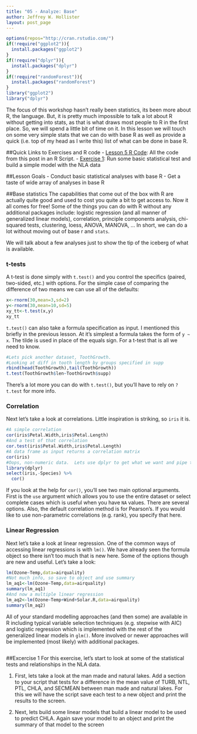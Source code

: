 ```yaml
---
title: "05 - Analyze: Base"
author: Jeffrey W. Hollister
layout: post_page
---
```

```r
options(repos="http://cran.rstudio.com/")
if(!require("ggplot2")){
  install.packages("ggplot2")
}
if(!require("dplyr")){
  install.packages("dplyr")
}
if(!require("randomForest")){
  install.packages("randomForest")
}
library("ggplot2")
library("dplyr")
```

The focus of this workshop hasn't really been statistics, its been more about R, the language.  But, it is pretty much impossible to talk a lot about R without getting into stats, as that is what draws most people to R in the first place.  So, we will spend a little bit of time on it.  In this lesson we will touch on some very simple stats that we can do with base R as well as provide a quick (i.e. top of my head as I write this) list of what can be done in base R.  

##Quick Links to Exercises and R code
- [Lesson 5 R Code](/introR/rmd_posts/2015-01-15-05-Analyze.R): All the code from this post in an R Script.
- [Exercise 1](#exercise-1): Run some basic statistical test and build a simple model with the NLA data

##Lesson Goals
- Conduct basic statistical analyses with base R
- Get a taste of wide array of analyses in base R

##Base statistics
The capabilities that come out of the box with R are actually quite good and used to cost you quite a bit to get access to.  Now it all comes for free!  Some of the things you can do with R without any additional packages include: logistic regression (and all manner of generalized linear models), correlation, principle components analysis, chi-squared tests, clustering, loess, ANOVA, MANOVA, ...  In short, we can do a lot without moving out of base r and `stats`.

We will talk about a few analyses just to show the tip of the iceberg of what is available.

### t-tests
A t-test is done simply with `t.test()` and you control the specifics (paired, two-sided, etc.) with options.  For the simple case of comparing the difference of two means we can use all of the defaults:

```r
x<-rnorm(30,mean=3,sd=2)
y<-rnorm(30,mean=10,sd=5)
xy_tt<-t.test(x,y)
xy_tt
```

`t.test()` can also take a formula specification as input. I mentioned this briefly in the previous lesson.  At it's simplest a formula takes the form of `y ~ x`.  The tilde is used in place of the equals sign.  For a t-test that is all we need to know.  

```r
#Lets pick another dataset, ToothGrowth.
#Looking at diff in tooth length by groups specified in supp
rbind(head(ToothGrowth),tail(ToothGrowth))
t.test(ToothGrowth$len~ToothGrowth$supp)
```
There's a lot more you can do with `t.test()`, but you'll have to rely on `?t.test` for more info.

### Correlation
Next let's take a look at correlations.  Little inspiration is striking, so `iris` it is.

```r
#A simple correlation
cor(iris$Petal.Width,iris$Petal.Length)
#And a test of that correlation
cor.test(iris$Petal.Width,iris$Petal.Length)
#A data frame as input returns a correlation matrix
cor(iris)
#Oops, non-numeric data.  Lets use dplyr to get what we want and pipe to cor
library(dplyr)
select(iris,-Species) %>% 
  cor()
```

If you look at the help for `cor()`, you'll see two main optional arguments.  First is the `use` argument which allows you to use the entire dataset or select complete cases which is useful when you have `NA` values.  There are several options.  Also, the default correlation method is for Pearson's.  If you would like to use non-parametric correlations (e.g. rank), you specify that here.

### Linear Regression
Next let's take a look at linear regression.  One of the common ways of accessing linear regressions is with `lm()`.  We have already seen the formula object so there isn't too much that is new here.  Some of the options though are new and useful.  Let's take a look:

```r
lm(Ozone~Temp,data=airquality)
#Not much info, so save to object and use summary
lm_aq1<-lm(Ozone~Temp,data=airquality)
summary(lm_aq1)
#And now a multiple linear regression
lm_aq2<-lm(Ozone~Temp+Wind+Solar.R,data=airquality)
summary(lm_aq2)
```

All of your standard modelling approaches (and then some) are available in R including typical variable selection techniques (e.g. stepwise with AIC) and logistic regression which is implemented with the rest of the generalized linear models in `glm()`.  More involved or newer approaches will be implemented (most likely) with additional packages.

```r
```

##Excercise 1
For this exercise, let's start to look at some of the statistical tests and relationships in the NLA data.

1. First, lets take a look at the man made and natural lakes.  Add a section to your script that tests for a difference in the mean value of TURB, NTL, PTL, CHLA, and SECMEAN between man made and natural lakes.  For this we will have the script save each test to a new object and print the results to the screen.

2. Next, lets build some linear models that build a linear model to be used to predict CHLA.  Again save your model to an object and print the summary of that model to the screen
